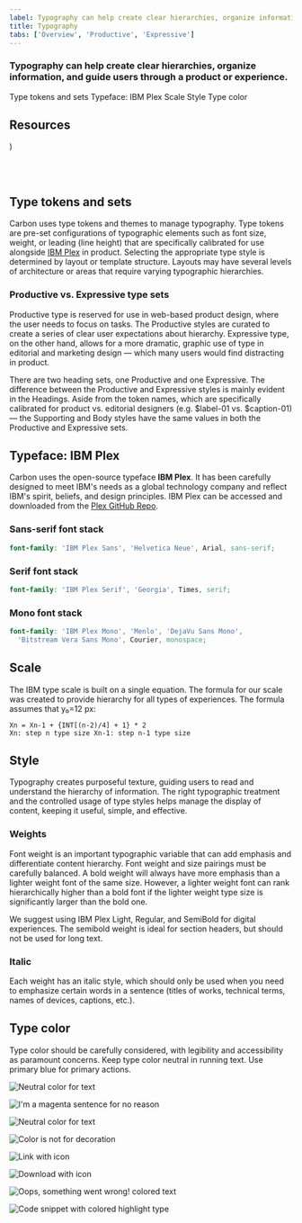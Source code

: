 ```yaml
---
label: Typography can help create clear hierarchies, organize information, and guide users through a product or experience.
title: Typography
tabs: ['Overview', 'Productive', 'Expressive']
---
```



### Typography can help create clear hierarchies, organize information, and guide users through a product or experience.

<AnchorLinks>

<AnchorLink>Type tokens and sets</AnchorLink>
<AnchorLink>Typeface: IBM Plex</AnchorLink>
<AnchorLink>Scale</AnchorLink>
<AnchorLink>Style</AnchorLink>
<AnchorLink>Type color</AnchorLink>

</AnchorLinks>

## Resources

<Row className="tile--group">
<Column offsetLg="4" colMd="4" colLg="4" noGutterSm>
  <ResourceCard
    title="Get the latest IBM Plex™ download on GitHub"
    href="https://github.com/IBM/plex/releases/latest"
    type="resource">

<MdxIcon name="github" />

  </ResourceCard>
</Column>
<Column colMd="4" colLg="4"  noGutterSm>
  <ResourceCard
    title="Visit the IBM Plex™ website to learn more"
    href="https://www.ibm.com/plex/"
    type="resource">

  </ResourceCard>
</Column>
<Column offsetLg="4" colMd="4" colLg="4" noGutterSm>
  <ResourceCard
    title="Elements package: Type"
    href="https://github.com/IBM/carbon-elements/tree/master/packages/type"
    type="resource">

<MdxIcon name="github" />

  </ResourceCard>
</Column>
<Column colMd="4" colLg="4"  noGutterSm>
  <ResourceCard
    title="Type package preview"
    href="https://github.com/IBM/carbon-elements/tree/master/packages/type"
    type="resource">

<MdxIcon name="codesandbox" />)

 </ResourceCard> 
</Column>
</Row>

<br />

<br />

## Type tokens and sets

Carbon uses type tokens and themes to manage typography. Type tokens are pre-set configurations of typographic elements such as font size, weight, or leading (line height) that are specifically calibrated for use alongside [IBM Plex](http://ibm.com/plex) in product. Selecting the appropriate type style is determined by layout or template structure. Layouts may have several levels of architecture or areas that require varying typographic hierarchies.

### Productive vs. Expressive type sets

Productive type is reserved for use in web-based product design, where the user needs to focus on tasks. The Productive styles are curated to create a series of clear user expectations about hierarchy. Expressive type, on the other hand, allows for a more dramatic, graphic use of type in editorial and marketing design — which many users would find distracting in product.

There are two heading sets, one Productive and one Expressive. The difference between the Productive and Expressive styles is mainly evident in the Headings. Aside from the token names, which are specifically calibrated for product vs. editorial designers (e.g. $label-01 vs. $caption-01) — the Supporting and Body styles have the same values in both the Productive and Expressive sets.

## Typeface: IBM Plex

Carbon uses the open-source typeface **IBM Plex**. It has been carefully designed to meet IBM's needs as a global technology company and reflect IBM's spirit, beliefs, and design principles. IBM Plex can be accessed and downloaded from the [Plex GitHub Repo](https://github.com/ibm/plex).

<TypeWeight type="types" />

### Sans-serif font stack

```scss
font-family: 'IBM Plex Sans', 'Helvetica Neue', Arial, sans-serif;
```

### Serif font stack

```scss
font-family: 'IBM Plex Serif', 'Georgia', Times, serif;
```

### Mono font stack

```scss
font-family: 'IBM Plex Mono', 'Menlo', 'DejaVu Sans Mono',
  'Bitstream Vera Sans Mono', Courier, monospace;
```

## Scale

The IBM type scale is built on a single equation. The formula for our scale was created to provide hierarchy for all types of experiences. The formula assumes that y₀=12 px:

<TypeScaleTable />

```
Xn = Xn-1 + {INT[(n-2)/4] + 1} * 2
Xn: step n type size Xn-1: step n-1 type size
```

## Style

Typography creates purposeful texture, guiding users to read and understand the hierarchy of information. The right typographic treatment and the controlled usage of type styles helps manage the display of content, keeping it useful, simple, and effective.

### Weights

Font weight is an important typographic variable that can add emphasis and differentiate content hierarchy. Font weight and size pairings must be carefully balanced. A bold weight will always have more emphasis than a lighter weight font of the same size. However, a lighter weight font can rank hierarchically higher than a bold font if the lighter weight type size is significantly larger than the bold one.

We suggest using IBM Plex Light, Regular, and SemiBold for digital experiences. The semibold weight is ideal for section headers, but should not be used for long text.

<TypeWeight />

### Italic

Each weight has an italic style, which should only be used when you need to emphasize certain words in a sentence (titles of works, technical terms, names of devices, captions, etc.).

<TypeWeight type="italic" />

## Type color

Type color should be carefully considered, with legibility and accessibility as paramount concerns. Keep type color neutral in running text. Use primary blue for primary actions.

<Row>
<Column offsetLg="4" colMd="4" colLg="4">
<DoDontExample correct>

![Neutral color for text](images/Typography_overview_Type-color-1.svg)

</DoDontExample>
</Column>
<Column colMd="4" colLg="4" >
<DoDontExample>

![I'm a magenta sentence for no reason](images/Typography_overview_Type-color-2.svg)

</DoDontExample>
</Column>
</Row>

<Row>
<Column offsetLg="4" colMd="4" colLg="4">
<DoDontExample correct dark="true">

![Neutral color for text](images/Typography_overview_Type-color-3.svg)

</DoDontExample>
</Column>
<Column colMd="4" colLg="4" >
<DoDontExample dark="true">

![Color is not for decoration](images/Typography_overview_Type-color-4.svg)

</DoDontExample>
</Column>
</Row>

<Row>
<Column offsetLg="4" colMd="4" colLg="4">
<DoDontExample correct label="Core blue colors are used for text links and primary actions">

![Link with icon](images/Typography_overview_Type-color-5.svg)

</DoDontExample>
</Column>
<Column colMd="4" colLg="4" >
<DoDontExample correct label="Secondary actions use Gray 100 and icons">

![Download with icon](images/Typography_overview_Type-color-6.svg)

</DoDontExample>
</Column>
</Row>

<Row>
<Column offsetLg="4" colMd="4" colLg="4">
<DoDontExample correct label="Other use cases for colored type are code snippets, warnings, alerts, etc.">

![Oops, something went wrong! colored text](images/Typography_overview_Type-color-7.svg)

</DoDontExample>
</Column>
<Column colMd="4" colLg="4" >
<DoDontExample correct>

![Code snippet with colored highlight type](images/Typography_overview_Type-color-8.svg)

</DoDontExample>
</Column>
</Row>
